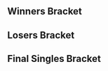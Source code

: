 {{DISPLAYTITLE:Battle Arena Melbourne 7: ''Melee'' Singles Bracket}}{{SetGame|melee}}
{{tabs static
|name1=Overview
|link1=Battle Arena Melbourne/7/Melee
|name2=Singles Bracket
|link2=Battle Arena Melbourne/7/Melee/Singles Bracket
|name3=Doubles Bracket
|link3=Battle Arena Melbourne/7/Melee/Doubles Bracket
|This=2
}}
==Winners Bracket==
{{Template:16DEWBracketA2
|tourneylink=Battle Arena Melbourne/7/Melee
|tourneyname=Battle Arena Melbourne 7
|column-width=180

|r1m1p1=Mango |r1m1p1flag=us |r1m1p1score=3 |r1m1win=1
|r1m1p2=Corpsecreate |r1m1p2flag=au |r1m1p2score=0
|r1m1p1char1=falco |r1m1p2char1=falco |r1m1p1stock1=3 |r1m1p2stock1=0 |r1m1win1=1 |r1m1stage1=Battlefield
|r1m1p1char2=falco |r1m1p2char2=falco |r1m1p1stock2=4 |r1m1p2stock2=0 |r1m1win2=1 |r1m1stage2=Final Destination
|r1m1p1char3=falco |r1m1p2char3=falco |r1m1p1stock3=3 |r1m1p2stock3=0 |r1m1win3=1 |r1m1stage3=Pokémon Stadium
|r1m1p1char4= |r1m1p2char4= |r1m1p1stock4= |r1m1p2stock4= |r1m1win4= |r1m1stage4=
|r1m1p1char5= |r1m1p2char5= |r1m1p1stock5= |r1m1p2stock5= |r1m1win5= |r1m1stage5=
|r1m1date=
|r1m1finished=
|r1m1details={{BracketMatchDetails|comment=|preview=|lrthread=|vod=https://www.youtube.com/watch?v=4WU3_fM5Tvo|interview=|recap=}}

|r1m2p1=S.D. |r1m2p1flag=au |r1m2p1score=3 |r1m2win=1
|r1m2p2=Zxv |r1m2p2flag=au |r1m2p2score=2
|r1m2p1char1=fox |r1m2p2char1=sheik |r1m2p1stock1=0 |r1m2p2stock1=2 |r1m2win1=2 |r1m2stage1=Battlefield
|r1m2p1char2=fox |r1m2p2char2=sheik |r1m2p1stock2=1 |r1m2p2stock2=0 |r1m2win2=1 |r1m2stage2=Final Destination
|r1m2p1char3=fox |r1m2p2char3=sheik |r1m2p1stock3=1 |r1m2p2stock3=0 |r1m2win3=1 |r1m2stage3=Fountain of Dreams
|r1m2p1char4=fox |r1m2p2char4=marth |r1m2p1stock4=0 |r1m2p2stock4=2 |r1m2win4=2 |r1m2stage4=Yoshi's Story
|r1m2p1char5=fox |r1m2p2char5=marth |r1m2p1stock5=3 |r1m2p2stock5=0 |r1m2win5=1 |r1m2stage5=Pokémon Stadium
|r1m2date=
|r1m2finished=
|r1m2details={{BracketMatchDetails|comment=|preview=|lrthread=|vod=https://www.youtube.com/watch?v=XgRCloCpRCI|interview=|recap=}}

|r1m3p1=S2J |r1m3p1flag=us |r1m3p1score=3 |r1m3win=1
|r1m3p2=Rainbow |r1m3p2flag=au |r1m3p2score=0
|r1m3p1char1=captain falcon |r1m3p2char1=peach |r1m3p1stock1=3 |r1m3p2stock1=0 |r1m3win1=1 |r1m3stage1=Dream Land
|r1m3p1char2=captain falcon |r1m3p2char2=peach |r1m3p1stock2=1 |r1m3p2stock2=0 |r1m3win2=1 |r1m3stage2=Battlefield
|r1m3p1char3=captain falcon |r1m3p2char3=peach |r1m3p1stock3=3 |r1m3p2stock3=0 |r1m3win3=1 |r1m3stage3=Yoshi's Story
|r1m3p1char4= |r1m3p2char4= |r1m3p1stock4= |r1m3p2stock4= |r1m3win4= |r1m3stage4=
|r1m3p1char5= |r1m3p2char5= |r1m3p1stock5= |r1m3p2stock5= |r1m3win5= |r1m3stage5=
|r1m3date=
|r1m3finished=
|r1m3details={{BracketMatchDetails|comment=|preview=|lrthread=|vod=https://www.youtube.com/watch?v=eZTBlZOh3tc|interview=|recap=}}

|r1m4p1=HugS |r1m4p1flag=us |r1m4p1score=3 |r1m4win=1
|r1m4p2=Qx |r1m4p2flag=au |r1m4p2score=0
|r1m4p1char1=samus |r1m4p2char1=fox |r1m4p1stock1=4 |r1m4p2stock1=0 |r1m4win1=1 |r1m4stage1=Battlefield
|r1m4p1char2=samus |r1m4p2char2=fox |r1m4p1stock2=2 |r1m4p2stock2=0 |r1m4win2=1 |r1m4stage2=Pokémon Stadium
|r1m4p1char3=samus |r1m4p2char3=fox |r1m4p1stock3=2 |r1m4p2stock3=0 |r1m4win3=1 |r1m4stage3=Pokémon Stadium
|r1m4p1char4= |r1m4p2char4= |r1m4p1stock4= |r1m4p2stock4= |r1m4win4= |r1m4stage4=
|r1m4p1char5= |r1m4p2char5= |r1m4p1stock5= |r1m4p2stock5= |r1m4win5= |r1m4stage5=
|r1m4date=
|r1m4finished=
|r1m4details={{BracketMatchDetails|comment=|preview=|lrthread=|vod=https://www.youtube.com/watch?v=F_q6V0pFIzY|interview=|recap=}}

|r1m5p1=Leffen |r1m5p1flag=se |r1m5p1score=3 |r1m5win=1
|r1m5p2=Skeletom |r1m5p2flag=au |r1m5p2score=0
|r1m5p1char1=fox |r1m5p2char1=captain falcon |r1m5p1stock1=4 |r1m5p2stock1=0 |r1m5win1=1 |r1m5stage1=Dream Land
|r1m5p1char2=fox |r1m5p2char2=captain falcon |r1m5p1stock2=4 |r1m5p2stock2=0 |r1m5win2=1 |r1m5stage2=Battlefield
|r1m5p1char3=fox |r1m5p2char3=captain falcon |r1m5p1stock3=2 |r1m5p2stock3=0 |r1m5win3=1 |r1m5stage3=Battlefield
|r1m5p1char4= |r1m5p2char4= |r1m5p1stock4= |r1m5p2stock4= |r1m5win4= |r1m5stage4=
|r1m5p1char5= |r1m5p2char5= |r1m5p1stock5= |r1m5p2stock5= |r1m5win5= |r1m5stage5=
|r1m5date=
|r1m5finished=
|r1m5details={{BracketMatchDetails|comment=|preview=|lrthread=|vod=https://www.youtube.com/watch?v=3VeM3kOKjp4|interview=|recap=}}

|r1m6p1=Alex19 |r1m6p1flag=us |r1m6p1score=3 |r1m6win=1
|r1m6p2=Smopup |r1m6p2flag=au |r1m6p2score=0
|r1m6p1char1=fox |r1m6p2char1=fox |r1m6p1stock1=2 |r1m6p2stock1=0 |r1m6win1=1 |r1m6stage1=Battlefield
|r1m6p1char2=fox |r1m6p2char2=fox |r1m6p1stock2=2 |r1m6p2stock2=0 |r1m6win2=1 |r1m6stage2=Dream Land
|r1m6p1char3=fox |r1m6p2char3=fox |r1m6p1stock3=2 |r1m6p2stock3=0 |r1m6win3=1 |r1m6stage3=Yoshi's Story
|r1m6p1char4= |r1m6p2char4= |r1m6p1stock4= |r1m6p2stock4= |r1m6win4= |r1m6stage4=
|r1m6p1char5= |r1m6p2char5= |r1m6p1stock5= |r1m6p2stock5= |r1m6win5= |r1m6stage5=
|r1m6date=
|r1m6finished=
|r1m6details={{BracketMatchDetails|comment=|preview=|lrthread=|vod=https://www.youtube.com/watch?v=K2N2FciLca4|interview=|recap=}}

|r1m7p1=Lucky |r1m7p1flag=us |r1m7p1score=3 |r1m7win=1
|r1m7p2=Redact |r1m7p2flag=au |r1m7p2score=0

|r1m8p1=Chillindude |r1m8p1flag=us |r1m8p1score=3 |r1m8win=1
|r1m8p2=MojoMonkey |r1m8p2flag=ca |r1m8p2score=0
|r1m8p1char1=fox |r1m8p2char1=jigglypuff |r1m8p1stock1=2 |r1m8p2stock1=0 |r1m8win1=1 |r1m8stage1=Fountain of Dreams
|r1m8p1char2=fox |r1m8p2char2=jigglypuff |r1m8p1stock2=2 |r1m8p2stock2=0 |r1m8win2=1 |r1m8stage2=Battlefield
|r1m8p1char3=fox |r1m8p2char3=donkey kong |r1m8p1stock3=1 |r1m8p2stock3=0 |r1m8win3=1 |r1m8stage3=Final Destination
|r1m8p1char4= |r1m8p2char4= |r1m8p1stock4= |r1m8p2stock4= |r1m8win4= |r1m8stage4=
|r1m8p1char5= |r1m8p2char5= |r1m8p1stock5= |r1m8p2stock5= |r1m8win5= |r1m8stage5=
|r1m8date=
|r1m8finished=
|r1m8details={{BracketMatchDetails|comment=|preview=|lrthread=|vod=https://www.youtube.com/watch?v=V13c5HF_oks|interview=|recap=}}


|r2m1p1=Mango |r2m1p1flag=us |r2m1p1score=3 |r2m1win=1
|r2m1p2=S.D. |r2m1p2flag=au |r2m1p2score=0
|r2m1p1char1=falco |r2m1p2char1=fox |r2m1p1stock1=3 |r2m1p2stock1=0 |r2m1win1=1 |r2m1stage1=Yoshi's Story
|r2m1p1char2=falco |r2m1p2char2=fox |r2m1p1stock2=4 |r2m1p2stock2=0 |r2m1win2=1 |r2m1stage2=Final Destination
|r2m1p1char3=falco |r2m1p2char3=fox |r2m1p1stock3=3 |r2m1p2stock3=0 |r2m1win3=1 |r2m1stage3=Battlefield
|r2m1p1char4= |r2m1p2char4= |r2m1p1stock4= |r2m1p2stock4= |r2m1win4= |r2m1stage4=
|r2m1p1char5= |r2m1p2char5= |r2m1p1stock5= |r2m1p2stock5= |r2m1win5= |r2m1stage5=
|r2m1date=
|r2m1finished=
|r2m1details={{BracketMatchDetails|comment=|preview=|lrthread=|vod=https://www.youtube.com/watch?v=lY10Vu8X1fA|interview=|recap=}}

|r2m2p1=S2J |r2m2p1flag=us |r2m2p1score=3 |r2m2win=1
|r2m2p2=HugS |r2m2p2flag=us |r2m2p2score=1
|r2m2p1char1=captain falcon |r2m2p2char1=samus |r2m2p1stock1=1 |r2m2p2stock1=0 |r2m2win1=1 |r2m2stage1=Dream Land
|r2m2p1char2=captain falcon |r2m2p2char2=samus |r2m2p1stock2=1 |r2m2p2stock2=0 |r2m2win2=1 |r2m2stage2=Battlefield
|r2m2p1char3=captain falcon |r2m2p2char3=samus |r2m2p1stock3=0 |r2m2p2stock3=2 |r2m2win3=2 |r2m2stage3=Battlefield
|r2m2p1char4=captain falcon |r2m2p2char4=samus |r2m2p1stock4=2 |r2m2p2stock4=0 |r2m2win4=1 |r2m2stage4=Pokémon Stadium
|r2m2p1char5= |r2m2p2char5= |r2m2p1stock5= |r2m2p2stock5= |r2m2win5= |r2m2stage5=
|r2m2date=
|r2m2finished=
|r2m2details={{BracketMatchDetails|comment=|preview=|lrthread=|vod=https://www.youtube.com/watch?v=46V4W2ofVr8|interview=|recap=}}

|r2m3p1=Leffen |r2m3p1flag=se |r2m3p1score=3 |r2m3win=1
|r2m3p2=Alex19 |r2m3p2flag=us |r2m3p2score=0
|r2m3p1char1=fox |r2m3p2char1=fox |r2m3p1stock1=3 |r2m3p2stock1=0 |r2m3win1=1 |r2m3stage1=Battlefield
|r2m3p1char2=fox |r2m3p2char2=fox |r2m3p1stock2=2 |r2m3p2stock2=0 |r2m3win2=1 |r2m3stage2=Pokémon Stadium
|r2m3p1char3=fox |r2m3p2char3=fox |r2m3p1stock3=1 |r2m3p2stock3=0 |r2m3win3=1 |r2m3stage3=Yoshi's Story
|r2m3p1char4= |r2m3p2char4= |r2m3p1stock4= |r2m3p2stock4= |r2m3win4= |r2m3stage4=
|r2m3p1char5= |r2m3p2char5= |r2m3p1stock5= |r2m3p2stock5= |r2m3win5= |r2m3stage5=
|r2m3date=
|r2m3finished=
|r2m3details={{BracketMatchDetails|comment=|preview=|lrthread=|vod=https://www.youtube.com/watch?v=IsSVrwU31co|interview=|recap=}}

|r2m4p1=Lucky |r2m4p1flag=us |r2m4p1score=3 |r2m4win=1
|r2m4p2=Chillindude |r2m4p2flag=us |r2m4p2score=0
|r2m4p1char1=fox |r2m4p2char1=fox |r2m4p1stock1=3 |r2m4p2stock1=0 |r2m4win1=1 |r2m4stage1=Yoshi's Story
|r2m4p1char2=fox |r2m4p2char2=fox |r2m4p1stock2=2 |r2m4p2stock2=0 |r2m4win2=1 |r2m4stage2=Final Destination
|r2m4p1char3=fox |r2m4p2char3=fox |r2m4p1stock3=1 |r2m4p2stock3=0 |r2m4win3=1 |r2m4stage3=Final Destination
|r2m4p1char4= |r2m4p2char4= |r2m4p1stock4= |r2m4p2stock4= |r2m4win4= |r2m4stage4=
|r2m4p1char5= |r2m4p2char5= |r2m4p1stock5= |r2m4p2stock5= |r2m4win5= |r2m4stage5=
|r2m4date=
|r2m4finished=
|r2m4details={{BracketMatchDetails|comment=|preview=|lrthread=|vod=https://www.youtube.com/watch?v=to3PmmBd0vs|interview=|recap=}}


|r3m1p1=Mango |r3m1p1flag=us |r3m1p1score=3 |r3m1win=1
|r3m1p2=S2J |r3m1p2flag=us |r3m1p2score=0
|r3m1p1char1=falco |r3m1p2char1=cf |r3m1p1stock1=2 |r3m1p2stock1=0 |r3m1win1=1 |r3m1stage1=Battlefield
|r3m1p1char2=falco |r3m1p2char2=cf |r3m1p1stock2=2 |r3m1p2stock2=0 |r3m1win2=1 |r3m1stage2=Pokémon Stadium
|r3m1p1char3=falco |r3m1p2char3=cf |r3m1p1stock3=2 |r3m1p2stock3=0 |r3m1win3=1 |r3m1stage3=Pokémon Stadium
|r3m1date=
|r3m1finished=
|r3m1details={{BracketMatchDetails|comment=|preview=|lrthread=|vod=https://www.youtube.com/watch?v=_SIOlpW5Wz0|interview=|recap=}}

|r3m2p1=Leffen |r3m2p1flag=se |r3m2p1score=3 |r3m2win=1
|r3m2p2=Lucky |r3m2p2flag=us |r3m2p2score=2
|r3m2p1char1=fox |r3m2p2char1=fox |r3m2p1stock1=0 |r3m2p2stock1=2 |r3m2win1=2 |r3m2stage1=Dream Land
|r3m2p1char2=fox |r3m2p2char2=fox |r3m2p1stock2=3 |r3m2p2stock2=0 |r3m2win2=1 |r3m2stage2=Final Destination
|r3m2p1char3=fox |r3m2p2char3=fox |r3m2p1stock3=0 |r3m2p2stock3=2 |r3m2win3=2 |r3m2stage3=Pokémon Stadium
|r3m2p1char4=fox |r3m2p2char4=fox |r3m2p1stock4=1 |r3m2p2stock4=0 |r3m2win4=1 |r3m2stage4=Battlefield
|r3m2p1char5=fox |r3m2p2char5=fox |r3m2p1stock5=3 |r3m2p2stock5=0 |r3m2win5=1 |r3m2stage5=Yoshi's Story
|r3m2date=
|r3m2finished=
|r3m2details={{BracketMatchDetails|comment=|preview=|lrthread=|vod=https://www.youtube.com/watch?v=BtxFr5AhuNc|interview=|recap=}}

}}

==Losers Bracket==
{{32DELBracketSmwA
|tourneylink=Battle Arena Melbourne/7/Melee
|tourneyname=Battle Arena Melbourne 7
|l1placement=25-32
|l2placement=17-24
|l3placement=13-16
|l4placement=9-12
|l5placement=7-8
|l6placement=5-6

|l1m1p1=Azri |l1m1p1flag=au |l1m1p1score=0
|l1m1p2=CAOTIC |l1m1p2flag=au |l1m1p2score=3
|l1m1win=2
|l1m1p1char1= |l1m1p2char1= |l1m1p1stock1= |l1m1p2stock1= |l1m1win1= |l1m1stage1=
|l1m1p1char2= |l1m1p2char2= |l1m1p1stock2= |l1m1p2stock2= |l1m1win2= |l1m1stage2=
|l1m1p1char3= |l1m1p2char3= |l1m1p1stock3= |l1m1p2stock3= |l1m1win3= |l1m1stage3=
|l1m1p1char4= |l1m1p2char4= |l1m1p1stock4= |l1m1p2stock4= |l1m1win4= |l1m1stage4=
|l1m1p1char5= |l1m1p2char5= |l1m1p1stock5= |l1m1p2stock5= |l1m1win5= |l1m1stage5=
|l1m1date=
|l1m1finished=

|l1m2p1=JBirds |l1m2p1flag=au |l1m2p1score=0
|l1m2p2=Quetzalcoatl |l1m2p2flag=au |l1m2p2score=3
|l1m2win=2
|l1m2p1char1= |l1m2p2char1= |l1m2p1stock1= |l1m2p2stock1= |l1m2win1= |l1m2stage1=
|l1m2p1char2= |l1m2p2char2= |l1m2p1stock2= |l1m2p2stock2= |l1m2win2= |l1m2stage2=
|l1m2p1char3= |l1m2p2char3= |l1m2p1stock3= |l1m2p2stock3= |l1m2win3= |l1m2stage3=
|l1m2p1char4= |l1m2p2char4= |l1m2p1stock4= |l1m2p2stock4= |l1m2win4= |l1m2stage4=
|l1m2p1char5= |l1m2p2char5= |l1m2p1stock5= |l1m2p2stock5= |l1m2win5= |l1m2stage5=
|l1m2date=
|l1m2finished=

|l1m3p1=zorsy |l1m3p1flag=au |l1m3p1score=0
|l1m3p2=Splice |l1m3p2flag=au |l1m3p2score=3
|l1m3win=2
|l1m3p1char1= |l1m3p2char1= |l1m3p1stock1= |l1m3p2stock1= |l1m3win1= |l1m3stage1=
|l1m3p1char2= |l1m3p2char2= |l1m3p1stock2= |l1m3p2stock2= |l1m3win2= |l1m3stage2=
|l1m3p1char3= |l1m3p2char3= |l1m3p1stock3= |l1m3p2stock3= |l1m3win3= |l1m3stage3=
|l1m3p1char4= |l1m3p2char4= |l1m3p1stock4= |l1m3p2stock4= |l1m3win4= |l1m3stage4=
|l1m3p1char5= |l1m3p2char5= |l1m3p1stock5= |l1m3p2stock5= |l1m3win5= |l1m3stage5=
|l1m3date=
|l1m3finished=

|l1m4p1=Aussierob |l1m4p1flag=au |l1m4p1score=1
|l1m4p2=Sephiroth Nick |l1m4p2flag=au |l1m4p2score=3
|l1m4win=2
|l1m4p1char1= |l1m4p2char1= |l1m4p1stock1= |l1m4p2stock1= |l1m4win1= |l1m4stage1=
|l1m4p1char2= |l1m4p2char2= |l1m4p1stock2= |l1m4p2stock2= |l1m4win2= |l1m4stage2=
|l1m4p1char3= |l1m4p2char3= |l1m4p1stock3= |l1m4p2stock3= |l1m4win3= |l1m4stage3=
|l1m4p1char4= |l1m4p2char4= |l1m4p1stock4= |l1m4p2stock4= |l1m4win4= |l1m4stage4=
|l1m4p1char5= |l1m4p2char5= |l1m4p1stock5= |l1m4p2stock5= |l1m4win5= |l1m4stage5=
|l1m4date=
|l1m4finished=

|l1m5p1=Sebby |l1m5p1flag=au |l1m5p1score=2
|l1m5p2=Karu |l1m5p2flag=au |l1m5p2score=3
|l1m5win=2
|l1m5p1char1= |l1m5p2char1= |l1m5p1stock1= |l1m5p2stock1= |l1m5win1= |l1m5stage1=
|l1m5p1char2= |l1m5p2char2= |l1m5p1stock2= |l1m5p2stock2= |l1m5win2= |l1m5stage2=
|l1m5p1char3= |l1m5p2char3= |l1m5p1stock3= |l1m5p2stock3= |l1m5win3= |l1m5stage3=
|l1m5p1char4= |l1m5p2char4= |l1m5p1stock4= |l1m5p2stock4= |l1m5win4= |l1m5stage4=
|l1m5p1char5= |l1m5p2char5= |l1m5p1stock5= |l1m5p2stock5= |l1m5win5= |l1m5stage5=
|l1m5date=
|l1m5finished=

|l1m6p1=Cunchy |l1m6p1flag=au |l1m6p1score=3
|l1m6p2=DePolaroid |l1m6p2flag=au |l1m6p2score=0
|l1m6win=1
|l1m6p1char1= |l1m6p2char1= |l1m6p1stock1= |l1m6p2stock1= |l1m6win1= |l1m6stage1=
|l1m6p1char2= |l1m6p2char2= |l1m6p1stock2= |l1m6p2stock2= |l1m6win2= |l1m6stage2=
|l1m6p1char3= |l1m6p2char3= |l1m6p1stock3= |l1m6p2stock3= |l1m6win3= |l1m6stage3=
|l1m6p1char4= |l1m6p2char4= |l1m6p1stock4= |l1m6p2stock4= |l1m6win4= |l1m6stage4=
|l1m6p1char5= |l1m6p2char5= |l1m6p1stock5= |l1m6p2stock5= |l1m6win5= |l1m6stage5=
|l1m6date=
|l1m6finished=

|l1m7p1=Birdies |l1m7p1flag= |l1m7p1score=0
|l1m7p2=Spud |l1m7p2flag=nz |l1m7p2score=3
|l1m7win=2
|l1m7p1char1= |l1m7p2char1= |l1m7p1stock1= |l1m7p2stock1= |l1m7win1= |l1m7stage1=
|l1m7p1char2= |l1m7p2char2= |l1m7p1stock2= |l1m7p2stock2= |l1m7win2= |l1m7stage2=
|l1m7p1char3= |l1m7p2char3= |l1m7p1stock3= |l1m7p2stock3= |l1m7win3= |l1m7stage3=
|l1m7p1char4= |l1m7p2char4= |l1m7p1stock4= |l1m7p2stock4= |l1m7win4= |l1m7stage4=
|l1m7p1char5= |l1m7p2char5= |l1m7p1stock5= |l1m7p2stock5= |l1m7win5= |l1m7stage5=
|l1m7date=
|l1m7finished=

|l1m8p1=Oli |l1m8p1flag= |l1m8p1score=0
|l1m8p2=Atticus |l1m8p2flag= |l1m8p2score=3
|l1m8win=2
|l1m8p1char1= |l1m8p2char1= |l1m8p1stock1= |l1m8p2stock1= |l1m8win1= |l1m8stage1=
|l1m8p1char2= |l1m8p2char2= |l1m8p1stock2= |l1m8p2stock2= |l1m8win2= |l1m8stage2=
|l1m8p1char3= |l1m8p2char3= |l1m8p1stock3= |l1m8p2stock3= |l1m8win3= |l1m8stage3=
|l1m8p1char4= |l1m8p2char4= |l1m8p1stock4= |l1m8p2stock4= |l1m8win4= |l1m8stage4=
|l1m8p1char5= |l1m8p2char5= |l1m8p1stock5= |l1m8p2stock5= |l1m8win5= |l1m8stage5=
|l1m8date=
|l1m8finished=


|l2m1p1=MojoMonkey |l2m1p1flag=ca |l2m1p1score=3
|l2m1p2=CAOTIC |l2m1p2flag=au |l2m1p2score=2
|l2m1win=1
|l2m1p1char1= |l2m1p2char1= |l2m1p1stock1= |l2m1p2stock1= |l2m1win1= |l2m1stage1=
|l2m1p1char2= |l2m1p2char2= |l2m1p1stock2= |l2m1p2stock2= |l2m1win2= |l2m1stage2=
|l2m1p1char3= |l2m1p2char3= |l2m1p1stock3= |l2m1p2stock3= |l2m1win3= |l2m1stage3=
|l2m1p1char4= |l2m1p2char4= |l2m1p1stock4= |l2m1p2stock4= |l2m1win4= |l2m1stage4=
|l2m1p1char5= |l2m1p2char5= |l2m1p1stock5= |l2m1p2stock5= |l2m1win5= |l2m1stage5=
|l2m1date=
|l2m1finished=

|l2m2p1=Redact |l2m2p1flag=au |l2m2p1score=3
|l2m2p2=Quetzalcoatl |l2m2p2flag=au |l2m2p2score=1
|l2m2win=1
|l2m2p1char1= |l2m2p2char1= |l2m2p1stock1= |l2m2p2stock1= |l2m2win1= |l2m2stage1=
|l2m2p1char2= |l2m2p2char2= |l2m2p1stock2= |l2m2p2stock2= |l2m2win2= |l2m2stage2=
|l2m2p1char3= |l2m2p2char3= |l2m2p1stock3= |l2m2p2stock3= |l2m2win3= |l2m2stage3=
|l2m2p1char4= |l2m2p2char4= |l2m2p1stock4= |l2m2p2stock4= |l2m2win4= |l2m2stage4=
|l2m2p1char5= |l2m2p2char5= |l2m2p1stock5= |l2m2p2stock5= |l2m2win5= |l2m2stage5=
|l2m2date=
|l2m2finished=

|l2m3p1=Smopup |l2m3p1flag=au |l2m3p1score=2
|l2m3p2=Splice |l2m3p2flag=au |l2m3p2score=3
|l2m3win=2
|l2m3p1char1= |l2m3p2char1= |l2m3p1stock1= |l2m3p2stock1= |l2m3win1= |l2m3stage1=
|l2m3p1char2= |l2m3p2char2= |l2m3p1stock2= |l2m3p2stock2= |l2m3win2= |l2m3stage2=
|l2m3p1char3= |l2m3p2char3= |l2m3p1stock3= |l2m3p2stock3= |l2m3win3= |l2m3stage3=
|l2m3p1char4= |l2m3p2char4= |l2m3p1stock4= |l2m3p2stock4= |l2m3win4= |l2m3stage4=
|l2m3p1char5= |l2m3p2char5= |l2m3p1stock5= |l2m3p2stock5= |l2m3win5= |l2m3stage5=
|l2m3date=
|l2m3finished=

|l2m4p1=Skeletom |l2m4p1flag=au |l2m4p1score=2
|l2m4p2=Sephiroth Nick |l2m4p2flag=au |l2m4p2score=3
|l2m4win=2
|l2m4p1char1= |l2m4p2char1= |l2m4p1stock1= |l2m4p2stock1= |l2m4win1= |l2m4stage1=
|l2m4p1char2= |l2m4p2char2= |l2m4p1stock2= |l2m4p2stock2= |l2m4win2= |l2m4stage2=
|l2m4p1char3= |l2m4p2char3= |l2m4p1stock3= |l2m4p2stock3= |l2m4win3= |l2m4stage3=
|l2m4p1char4= |l2m4p2char4= |l2m4p1stock4= |l2m4p2stock4= |l2m4win4= |l2m4stage4=
|l2m4p1char5= |l2m4p2char5= |l2m4p1stock5= |l2m4p2stock5= |l2m4win5= |l2m4stage5=
|l2m4date=
|l2m4finished=

|l2m5p1=Qx |l2m5p1flag=au |l2m5p1score=1
|l2m5p2=Karu |l2m5p2flag=au |l2m5p2score=3
|l2m5win=2
|l2m5p1char1= |l2m5p2char1= |l2m5p1stock1= |l2m5p2stock1= |l2m5win1= |l2m5stage1=
|l2m5p1char2= |l2m5p2char2= |l2m5p1stock2= |l2m5p2stock2= |l2m5win2= |l2m5stage2=
|l2m5p1char3= |l2m5p2char3= |l2m5p1stock3= |l2m5p2stock3= |l2m5win3= |l2m5stage3=
|l2m5p1char4= |l2m5p2char4= |l2m5p1stock4= |l2m5p2stock4= |l2m5win4= |l2m5stage4=
|l2m5p1char5= |l2m5p2char5= |l2m5p1stock5= |l2m5p2stock5= |l2m5win5= |l2m5stage5=
|l2m5date=
|l2m5finished=

|l2m6p1=Rainbow |l2m6p1flag=au |l2m6p1score=3
|l2m6p2=Cunchy |l2m6p2flag=au |l2m6p2score=1
|l2m6win=1
|l2m6p1char1= |l2m6p2char1= |l2m6p1stock1= |l2m6p2stock1= |l2m6win1= |l2m6stage1=
|l2m6p1char2= |l2m6p2char2= |l2m6p1stock2= |l2m6p2stock2= |l2m6win2= |l2m6stage2=
|l2m6p1char3= |l2m6p2char3= |l2m6p1stock3= |l2m6p2stock3= |l2m6win3= |l2m6stage3=
|l2m6p1char4= |l2m6p2char4= |l2m6p1stock4= |l2m6p2stock4= |l2m6win4= |l2m6stage4=
|l2m6p1char5= |l2m6p2char5= |l2m6p1stock5= |l2m6p2stock5= |l2m6win5= |l2m6stage5=
|l2m6date=
|l2m6finished=

|l2m7p1=Zxv |l2m7p1flag=au |l2m7p1score=0
|l2m7p2=Spud |l2m7p2flag=nz |l2m7p2score=3
|l2m7win=2
|l2m7p1char1= |l2m7p2char1= |l2m7p1stock1= |l2m7p2stock1= |l2m7win1= |l2m7stage1=
|l2m7p1char2= |l2m7p2char2= |l2m7p1stock2= |l2m7p2stock2= |l2m7win2= |l2m7stage2=
|l2m7p1char3= |l2m7p2char3= |l2m7p1stock3= |l2m7p2stock3= |l2m7win3= |l2m7stage3=
|l2m7p1char4= |l2m7p2char4= |l2m7p1stock4= |l2m7p2stock4= |l2m7win4= |l2m7stage4=
|l2m7p1char5= |l2m7p2char5= |l2m7p1stock5= |l2m7p2stock5= |l2m7win5= |l2m7stage5=
|l2m7date=
|l2m7finished=

|l2m8p1=Corpsecreate |l2m8p1flag=au |l2m8p1score=0
|l2m8p2=Atticus |l2m8p2flag= |l2m8p2score=3
|l2m8win=2
|l2m8p1char1= |l2m8p2char1= |l2m8p1stock1= |l2m8p2stock1= |l2m8win1= |l2m8stage1=
|l2m8p1char2= |l2m8p2char2= |l2m8p1stock2= |l2m8p2stock2= |l2m8win2= |l2m8stage2=
|l2m8p1char3= |l2m8p2char3= |l2m8p1stock3= |l2m8p2stock3= |l2m8win3= |l2m8stage3=
|l2m8p1char4= |l2m8p2char4= |l2m8p1stock4= |l2m8p2stock4= |l2m8win4= |l2m8stage4=
|l2m8p1char5= |l2m8p2char5= |l2m8p1stock5= |l2m8p2stock5= |l2m8win5= |l2m8stage5=
|l2m8date=
|l2m8finished=


|l3m1p1=MojoMonkey |l3m1p1flag=ca |l3m1p1score=3
|l3m1p2=Redact |l3m1p2flag=au |l3m1p2score=1
|l3m1win=1
|l3m1p1char1= |l3m1p2char1= |l3m1p1stock1= |l3m1p2stock1= |l3m1win1= |l3m1stage1=
|l3m1p1char2= |l3m1p2char2= |l3m1p1stock2= |l3m1p2stock2= |l3m1win2= |l3m1stage2=
|l3m1p1char3= |l3m1p2char3= |l3m1p1stock3= |l3m1p2stock3= |l3m1win3= |l3m1stage3=
|l3m1p1char4= |l3m1p2char4= |l3m1p1stock4= |l3m1p2stock4= |l3m1win4= |l3m1stage4=
|l3m1p1char5= |l3m1p2char5= |l3m1p1stock5= |l3m1p2stock5= |l3m1win5= |l3m1stage5=
|l3m1date=
|l3m1finished=

|l3m2p1=Splice |l3m2p1flag=au |l3m2p1score=3
|l3m2p2=Sephiroth Nick |l3m2p2flag=au |l3m2p2score=2
|l3m2win=1
|l3m2p1char1= |l3m2p2char1= |l3m2p1stock1= |l3m2p2stock1= |l3m2win1= |l3m2stage1=
|l3m2p1char2= |l3m2p2char2= |l3m2p1stock2= |l3m2p2stock2= |l3m2win2= |l3m2stage2=
|l3m2p1char3= |l3m2p2char3= |l3m2p1stock3= |l3m2p2stock3= |l3m2win3= |l3m2stage3=
|l3m2p1char4= |l3m2p2char4= |l3m2p1stock4= |l3m2p2stock4= |l3m2win4= |l3m2stage4=
|l3m2p1char5= |l3m2p2char5= |l3m2p1stock5= |l3m2p2stock5= |l3m2win5= |l3m2stage5=
|l3m2date=
|l3m2finished=

|l3m3p1=Karu |l3m3p1flag=au |l3m3p1score=1
|l3m3p2=Rainbow |l3m3p2flag=au |l3m3p2score=3
|l3m3win=2
|l3m3p1char1= |l3m3p2char1= |l3m3p1stock1= |l3m3p2stock1= |l3m3win1= |l3m3stage1=
|l3m3p1char2= |l3m3p2char2= |l3m3p1stock2= |l3m3p2stock2= |l3m3win2= |l3m3stage2=
|l3m3p1char3= |l3m3p2char3= |l3m3p1stock3= |l3m3p2stock3= |l3m3win3= |l3m3stage3=
|l3m3p1char4= |l3m3p2char4= |l3m3p1stock4= |l3m3p2stock4= |l3m3win4= |l3m3stage4=
|l3m3p1char5= |l3m3p2char5= |l3m3p1stock5= |l3m3p2stock5= |l3m3win5= |l3m3stage5=
|l3m3date=
|l3m3finished=

|l3m4p1=Spud |l3m4p1flag=nz |l3m4p1score=3
|l3m4p2=Atticus |l3m4p2flag= |l3m4p2score=0
|l3m4win=1
|l3m4p1char1= |l3m4p2char1= |l3m4p1stock1= |l3m4p2stock1= |l3m4win1= |l3m4stage1=
|l3m4p1char2= |l3m4p2char2= |l3m4p1stock2= |l3m4p2stock2= |l3m4win2= |l3m4stage2=
|l3m4p1char3= |l3m4p2char3= |l3m4p1stock3= |l3m4p2stock3= |l3m4win3= |l3m4stage3=
|l3m4p1char4= |l3m4p2char4= |l3m4p1stock4= |l3m4p2stock4= |l3m4win4= |l3m4stage4=
|l3m4p1char5= |l3m4p2char5= |l3m4p1stock5= |l3m4p2stock5= |l3m4win5= |l3m4stage5=
|l3m4date=
|l3m4finished=


|l4m1p1=HugS |l4m1p1flag=us |l4m1p1score=3
|l4m1p2=MojoMonkey |l4m1p2flag=ca |l4m1p2score=0
|l4m1win=1
|l4m1p1char1=samus |l4m1p2char1=jigglypuff |l4m1p1stock1=1 |l4m1p2stock1=0 |l4m1win1=1 |l4m1stage1=Battlefield
|l4m1p1char2=samus |l4m1p2char2=jigglypuff |l4m1p1stock2=2 |l4m1p2stock2=0 |l4m1win2=1 |l4m1stage2=Battlefield
|l4m1p1char3=samus |l4m1p2char3=jigglypuff |l4m1p1stock3=1 |l4m1p2stock3=0 |l4m1win3=1 |l4m1stage3=Fountain of Dreams
|l4m1p1char4= |l4m1p2char4= |l4m1p1stock4= |l4m1p2stock4= |l4m1win4= |l4m1stage4=
|l4m1p1char5= |l4m1p2char5= |l4m1p1stock5= |l4m1p2stock5= |l4m1win5= |l4m1stage5=
|l4m1date=
|l4m1finished=
|l4m1details={{BracketMatchDetails|comment=|preview=|lrthread=|vod=https://www.youtube.com/watch?v=wjvqbHCkDks|interview=|recap=}}

|l4m2p1=S.D. |l4m2p1flag=au |l4m2p1score=3
|l4m2p2=Splice |l4m2p2flag=au |l4m2p2score=0
|l4m2win=1
|l4m2p1char1=fox |l4m2p2char1=falco |l4m2p1stock1=2 |l4m2p2stock1=0 |l4m2win1=1 |l4m2stage1=Battlefield
|l4m2p1char2=fox |l4m2p2char2=falco |l4m2p1stock2=1 |l4m2p2stock2=0 |l4m2win2=1 |l4m2stage2=Dream Land
|l4m2p1char3=fox |l4m2p2char3=falco |l4m2p1stock3=1 |l4m2p2stock3=0 |l4m2win3=1 |l4m2stage3=Dream Land
|l4m2date=
|l4m2finished=
|l4m2details={{BracketMatchDetails|comment=|preview=|lrthread=|vod=https://www.youtube.com/watch?v=jzqu9JEU05U|interview=|recap=}}

|l4m3p1=Chillindude |l4m3p1flag=us |l4m3p1score=3
|l4m3p2=Rainbow |l4m3p2flag=au |l4m3p2score=0
|l4m3win=1
|l4m3p1char1=fox |l4m3p2char1=peach |l4m3p1stock1=1 |l4m3p2stock1=0 |l4m3win1=1 |l4m3stage1=Yoshi's Story
|l4m3p1char2=fox |l4m3p2char2=peach |l4m3p1stock2=2 |l4m3p2stock2=0 |l4m3win2=1 |l4m3stage2=Battlefield
|l4m3p1char3=fox |l4m3p2char3=peach |l4m3p1stock3=3 |l4m3p2stock3=0 |l4m3win3=1 |l4m3stage3=Final Destination
|l4m3date=
|l4m3finished=
|l4m3details={{BracketMatchDetails|comment=|preview=|lrthread=|vod=https://www.youtube.com/watch?v=hrJyXYUSw6I|interview=|recap=}}

|l4m4p1=Alex19 |l4m4p1flag=us |l4m4p1score=2
|l4m4p2=Spud |l4m4p2flag=nz |l4m4p2score=3
|l4m4win=2
|l4m4p1char1=fox |l4m4p2char1=marth |l4m4p1stock1=0 |l4m4p2stock1=2 |l4m4win1=2 |l4m4stage1=Battlefield
|l4m4p1char2=fox |l4m4p2char2=marth |l4m4p1stock2=1 |l4m4p2stock2=0 |l4m4win2=1 |l4m4stage2=Dream Land
|l4m4p1char3=fox |l4m4p2char3=marth |l4m4p1stock3=0 |l4m4p2stock3=1 |l4m4win3=2 |l4m4stage3=Final Destination
|l4m4p1char4=fox |l4m4p2char4=marth |l4m4p1stock4=1 |l4m4p2stock4=0 |l4m4win4=1 |l4m4stage4=Pokémon Stadium
|l4m4p1char5=fox |l4m4p2char5=marth |l4m4p1stock5=0 |l4m4p2stock5=1 |l4m4win5=2 |l4m4stage5=Fountain of Dreams
|l4m4date=
|l4m4finished=
|l4m4details={{BracketMatchDetails|comment=|preview=|lrthread=|vod=https://www.youtube.com/watch?v=_C89NrY3ZhU|interview=|recap=}}


|l5m1p1=HugS |l5m1p1flag=us |l5m1p1score=3
|l5m1p2=S.D. |l5m1p2flag=au |l5m1p2score=0
|l5m1win=1
|l5m1p1char1=samus |l5m1p2char1=fox |l5m1p1stock1=2 |l5m1p2stock1=0 |l5m1win1=1 |l5m1stage1=Battlefield
|l5m1p1char2=samus |l5m1p2char2=fox |l5m1p1stock2=3 |l5m1p2stock2=0 |l5m1win2=1 |l5m1stage2=Pokémon Stadium
|l5m1p1char3=samus |l5m1p2char3=fox |l5m1p1stock3=2 |l5m1p2stock3=0 |l5m1win3=1 |l5m1stage3=Final Destination
|l5m1date=
|l5m1finished=
|l5m1details={{BracketMatchDetails|comment=|preview=|lrthread=|vod=https://www.youtube.com/watch?v=a8cH7l-BARw|interview=|recap=}}

|l5m2p1=Chillindude |l5m2p1flag=us |l5m2p1score=3
|l5m2p2=Spud |l5m2p2flag=nz |l5m2p2score=0
|l5m2win=1
|l5m2p1char1=fox |l5m2p2char1=marth |l5m2p1stock1=2 |l5m2p2stock1=0 |l5m2win1=1 |l5m2stage1=Yoshi's Story
|l5m2p1char2=fox |l5m2p2char2=marth |l5m2p1stock2=1 |l5m2p2stock2=0 |l5m2win2=1 |l5m2stage2=Final Destination
|l5m2p1char3=fox |l5m2p2char3=marth |l5m2p1stock3=4 |l5m2p2stock3=0 |l5m2win3=1 |l5m2stage3=Final Destination
|l5m2date=
|l5m2finished=
|l5m2details={{BracketMatchDetails|comment=|preview=|lrthread=|vod=https://www.youtube.com/watch?v=uGJpAMWhXUc|interview=|recap=}}


|l6m1p1=Lucky |l6m1p1flag=us |l6m1p1score=3
|l6m1p2=HugS |l6m1p2flag=us |l6m1p2score=2
|l6m1win=1
|l6m1p1char1=fox |l6m1p2char1=samus |l6m1p1stock1=2 |l6m1p2stock1=0 |l6m1win1=1 |l6m1stage1=Battlefield
|l6m1p1char2=fox |l6m1p2char2=samus |l6m1p1stock2=1 |l6m1p2stock2=0 |l6m1win2=1 |l6m1stage2=Battlefield
|l6m1p1char3=fox |l6m1p2char3=samus |l6m1p1stock3=0 |l6m1p2stock3=3 |l6m1win3=2 |l6m1stage3=Battlefield
|l6m1p1char4=cf |l6m1p2char4=samus |l6m1p1stock4=0 |l6m1p2stock4=3 |l6m1win4=2 |l6m1stage4=Pokémon Stadium
|l6m1p1char5=fox |l6m1p2char5=samus |l6m1p1stock5=1 |l6m1p2stock5=0 |l6m1win5=1 |l6m1stage5=Pokémon Stadium
|l6m1date=
|l6m1finished=
|l6m1details={{BracketMatchDetails|comment=|preview=|lrthread=|vod=https://www.youtube.com/watch?v=tFBxOnssOs8|interview=|recap=}}

|l6m2p1=S2J |l6m2p1flag=us |l6m2p1score=3
|l6m2p2=Chillindude |l6m2p2flag=us |l6m2p2score=0
|l6m2win=1
|l6m2p1char1=cf |l6m2p2char1=fox |l6m2p1stock1=4 |l6m2p2stock1=0 |l6m2win1=1 |l6m2stage1=Dream Land
|l6m2p1char2=cf |l6m2p2char2=fox |l6m2p1stock2=2 |l6m2p2stock2=0 |l6m2win2=1 |l6m2stage2=Fountain of Dreams
|l6m2p1char3=cf |l6m2p2char3=fox |l6m2p1stock3=1 |l6m2p2stock3=0 |l6m2win3=1 |l6m2stage3=Final Destination
|l6m2date=
|l6m2finished=
|l6m2details={{BracketMatchDetails|comment=|preview=|lrthread=|vod=https://www.youtube.com/watch?v=FETQleR2_IQ|interview=|recap=}}
}}
<onlyinclude>
==Final Singles Bracket==
{{DEFinalSmwBracket
|tourneylink=Battle Arena Melbourne/7/Melee
|tourneyname=Battle Arena Melbourne 7
|l1placement=4
|r2placement=3
|r3loserplacement=2
|r3winnerplacement=1
|column-width=180

<!-- FROM WINNERS -->
|r1m1p1=Mango |r1m1p1flag=us |r1m1p1score=3
|r1m1p2=Leffen |r1m1p2flag=se |r1m1p2score=2
|r1m1win=1
|r1m1p1char1=Falco |r1m1p1stock1=2 |r1m1p2char1=Fox |r1m1p2stock1=0 |r1m1win1=1 |r1m1stage1=Fountain of Dreams
|r1m1p1char2=Falco |r1m1p1stock2=0 |r1m1p2char2=Fox |r1m1p2stock2=1 |r1m1win2=2 |r1m1stage2=Final Destination
|r1m1p1char3=Falco |r1m1p1stock3=1 |r1m1p2char3=Fox |r1m1p2stock3=0 |r1m1win3=1 |r1m1stage3=Dream Land
|r1m1p1char4=Falco |r1m1p1stock4=0 |r1m1p2char4=Fox |r1m1p2stock4=1 |r1m1win4=2 |r1m1stage4=Pokémon Stadium
|r1m1p1char5=Falco |r1m1p1stock5=3 |r1m1p2char5=Fox |r1m1p2stock5=0 |r1m1win5=1 |r1m1stage5=Yoshi's Story
|r1m1date=
|r1m1finished=
|r1m1details={{BracketMatchDetails
|vod=https://www.youtube.com/watch?v=bzaARgf_P9w
|preview= 
|lrthread=
|interview=
|recap=
|comment=
|live=
}}

<!-- FROM LOSERS -->
|l1m1p1=Lucky |l1m1p1flag=us |l1m1p1score=3
|l1m1p2=S2J |l1m1p2flag=us |l1m1p2score=1
|l1m1win=1
|l1m1p1char1=Fox |l1m1p1stock1=0 |l1m1p2char1=Captain Falcon |l1m1p2stock1=2 |l1m1win1=2 |l1m1stage1=Battlefield
|l1m1p1char2=Fox |l1m1p1stock2=2 |l1m1p2char2=Captain Falcon |l1m1p2stock2=0 |l1m1win2=1 |l1m1stage2=Final Destination
|l1m1p1char3=Fox |l1m1p1stock3=1 |l1m1p2char3=Captain Falcon |l1m1p2stock3=0 |l1m1win3=1 |l1m1stage3=Pokémon Stadium
|l1m1p1char4=Fox |l1m1p1stock4=2 |l1m1p2char4=Captain Falcon |l1m1p2stock4=0 |l1m1win4=1 |l1m1stage4=Dream Land
|l1m1date=
|l1m1finished=
|l1m1details={{BracketMatchDetails
|vod=https://www.youtube.com/watch?v=5IsnNuWobck
|preview= 
|lrthread=
|interview=
|recap=
|comment=
|live=
}}

<!-- LOSERS FINALS -->
|r2m1p1=Leffen |r2m1p1flag=se |r2m1p1score=3
|r2m1p2=Lucky |r2m1p2flag=us |r2m1p2score=1
|r2m1win=1
|r2m1p1char1=Fox |r2m1p1stock1=0 |r2m1p2char1=Fox |r2m1p2stock1=2 |r2m1win1=2 |r2m1stage1=Battlefield 
|r2m1p1char2=Fox |r2m1p1stock2=2 |r2m1p2char2=Fox |r2m1p2stock2=0 |r2m1win2=1 |r2m1stage2=Final Destination
|r2m1p1char3=Fox |r2m1p1stock3=2 |r2m1p2char3=Fox |r2m1p2stock3=0 |r2m1win3=1 |r2m1stage3=Dream Land
|r2m1p1char4=Fox |r2m1p1stock4=2 |r2m1p2char4=Fox |r2m1p2stock4=0 |r2m1win4=1 |r2m1stage4=Pokémon Stadium
|r2m1date=
|r2m1finished=
|r2m1details={{BracketMatchDetails
|vod=https://www.youtube.com/watch?v=gnFvbLyrq5k
|preview= 
|lrthread=
|interview=
|recap=
|comment=
|live=
}}

<!-- GRAND FINALS -->
|r3m1p1=Mango |r3m1p1flag=us |r3m1p1score=3
|r3m1p2=Leffen |r3m1p2flag=se |r3m1p2score=2
|r3m1win=1
|export_score=true
|r3m1p1char1=Falco |r3m1p1stock1=2 |r3m1p2char1=Fox |r3m1p2stock1=0 |r3m1win1=1 |r3m1stage1=Dream Land 
|r3m1p1char2=Marth |r3m1p1stock2=0 |r3m1p2char2=Fox |r3m1p2stock2=1 |r3m1win2=2 |r3m1stage2=Final Destination
|r3m1p1char3=Falco |r3m1p1stock3=0 |r3m1p2char3=Fox |r3m1p2stock3=1 |r3m1win3=2 |r3m1stage3=Yoshi's Story
|r3m1p1char4=Falco |r3m1p1stock4=2 |r3m1p2char4=Fox |r3m1p2stock4=0 |r3m1win4=1 |r3m1stage4=Yoshi's Story
|r3m1p1char5=Falco |r3m1p1stock5=2 |r3m1p2char5=Fox |r3m1p2stock5=0 |r3m1win5=1 |r3m1stage5=Pokémon Stadium
|r3m1date=
|r3m1finished=
|r3m1details={{BracketMatchDetails
|vod=https://www.youtube.com/watch?v=ok4NW9BeRfg
|preview= 
|lrthread=
|interview=
|recap=
|comment=
|live=
}}
}}
</onlyinclude>
